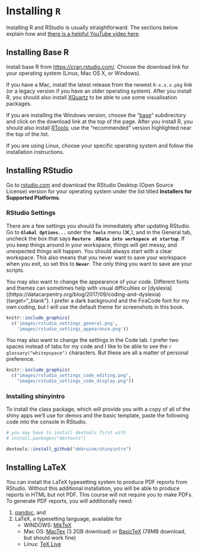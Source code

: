 # Installing `R` {#installing-r}

Installing R and RStudio is usually straightforward. The sections below explain how and [there is a helpful YouTube video here](https://www.youtube.com/watch?v=lVKMsaWju8w).

## Installing Base R

Install base R from <https://cran.rstudio.com/>. Choose the download link for your operating system (Linux, Mac OS X, or Windows).

If you have a Mac, install the latest release from the newest `R-x.x.x.pkg` link (or a legacy version if you have an older operating system). After you install R, you should also install [XQuartz](http://xquartz.macosforge.org/) to be able to use some visualisation packages.

If you are installing the Windows version, choose the "[base](https://cran.rstudio.com/bin/windows/base/)" subdirectory and click on the download link at the top of the page. After you install R, you should also install [RTools](https://cran.rstudio.com/bin/windows/Rtools/); use the "recommended" version highlighted near the top of the list.

If you are using Linux, choose your specific operating system and follow the installation instructions.

## Installing RStudio

Go to [rstudio.com](https://www.rstudio.com/products/rstudio/download/#download) and download the RStudio Desktop (Open Source License) version for your operating system under the list titled **Installers for Supported Platforms**.

### RStudio Settings

There are a few settings you should fix immediately after updating RStudio. Go to **`Global Options...`** under the **`Tools`** menu (&#8984;,), and in the General tab, uncheck the box that says **`Restore .RData into workspace at startup`**.  If you keep things around in your workspace, things will get messy, and unexpected things will happen. You should always start with a clear workspace. This also means that you never want to save your workspace when you exit, so set this to **`Never`**. The only thing you want to save are your scripts.

You may also want to change the appearance of your code. Different fonts and themes can sometimes help with visual difficulties or [dyslexia]((https://datacarpentry.org/blog/2017/09/coding-and-dyslexia){target="_blank"}. I prefer a dark background and the FiraCode font for my own coding, but I will use the default theme for screenshots in this book.

```r
knitr::include_graphics(
  c('images/rstudio_settings_general.png', 
    'images/rstudio_settings_appearance.png'))
```

You may also want to change the settings in the Code tab. I prefer two spaces instead of tabs for my code and I like to be able to see the `r glossary("whitepspace")` characters. But these are all a matter of personal preference.

```r
knitr::include_graphics(
  c("images/rstudio_settings_code_editing.png",
    "images/rstudio_settings_code_display.png"))
```

### Installing shinyintro

To install the class package, which will provide you with a copy of all of the shiny apps we'll use for demos and the basic template, paste the following code into the console in RStudio.

```r
# you may have to install devtools first with 
# install.packages("devtools")

devtools::install_github("debruine/shinyintro")
```


## Installing LaTeX

You can install the LaTeX typesetting system to produce PDF reports from RStudio. Without this additional installation, you will be able to produce reports in HTML but not PDF. This course will not require you to make PDFs. To generate PDF reports, you will additionally need: 

1.  [pandoc](http://pandoc.org/installing.html), and
2.  LaTeX, a typesetting language, available for
    -   WINDOWS: [MikTeX](http://miktex.org/)
    -   Mac OS: [MacTex](https://tug.org/mactex/downloading.html) (3.2GB download) or [BasicTeX](http://ww.tug.org/mactex/morepackages.html) (78MB download, but should work fine)
    -   Linux: [TeX Live](https://www.tug.org/texlive/)

